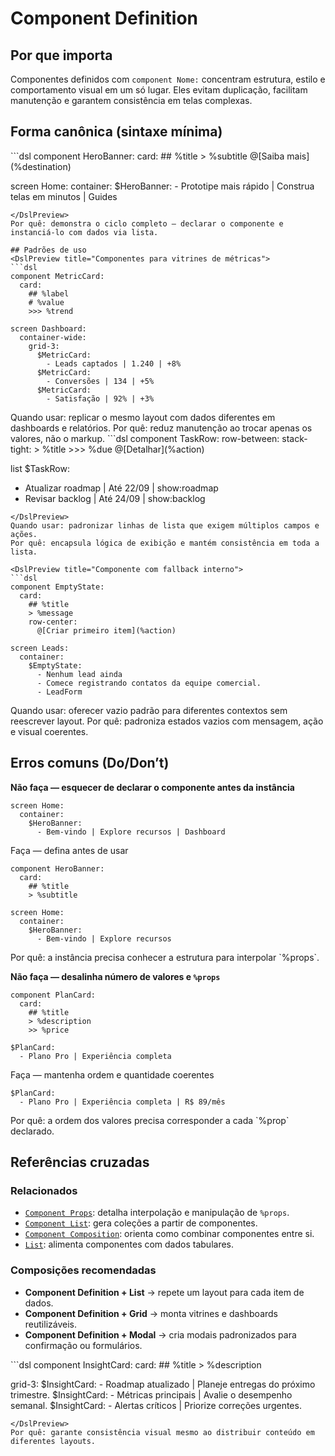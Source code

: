# Component Definition
## Por que importa
Componentes definidos com `component Nome:` concentram estrutura, estilo e comportamento visual em um só lugar. Eles evitam duplicação, facilitam manutenção e garantem consistência em telas complexas.

## Forma canônica (sintaxe mínima)
<DslPreview title="Definição e instância básica">
```dsl
component HeroBanner:
  card:
    ## %title
    > %subtitle
    @[Saiba mais](%destination)

screen Home:
  container:
    $HeroBanner:
      - Prototipe mais rápido | Construa telas em minutos | Guides
```
</DslPreview>
Por quê: demonstra o ciclo completo — declarar o componente e instanciá-lo com dados via lista.

## Padrões de uso
<DslPreview title="Componentes para vitrines de métricas">
```dsl
component MetricCard:
  card:
    ## %label
    # %value
    >>> %trend

screen Dashboard:
  container-wide:
    grid-3:
      $MetricCard:
        - Leads captados | 1.240 | +8%
      $MetricCard:
        - Conversões | 134 | +5%
      $MetricCard:
        - Satisfação | 92% | +3%
```
</DslPreview>
Quando usar: replicar o mesmo layout com dados diferentes em dashboards e relatórios.
Por quê: reduz manutenção ao trocar apenas os valores, não o markup.

<DslPreview title="Componente para linhas de lista">
```dsl
component TaskRow:
  row-between:
    stack-tight:
      > %title
      >>> %due
    @[Detalhar](%action)

list $TaskRow:
  - Atualizar roadmap | Até 22/09 | show:roadmap
  - Revisar backlog | Até 24/09 | show:backlog
```
</DslPreview>
Quando usar: padronizar linhas de lista que exigem múltiplos campos e ações.
Por quê: encapsula lógica de exibição e mantém consistência em toda a lista.

<DslPreview title="Componente com fallback interno">
```dsl
component EmptyState:
  card:
    ## %title
    > %message
    row-center:
      @[Criar primeiro item](%action)

screen Leads:
  container:
    $EmptyState:
      - Nenhum lead ainda
      - Comece registrando contatos da equipe comercial.
      - LeadForm
```
</DslPreview>
Quando usar: oferecer vazio padrão para diferentes contextos sem reescrever layout.
Por quê: padroniza estados vazios com mensagem, ação e visual coerentes.

## Erros comuns (Do/Don’t)
**Não faça — esquecer de declarar o componente antes da instância**
<DslPreview title="❌ Errado — Instância sem definição">
```dsl
screen Home:
  container:
    $HeroBanner:
      - Bem-vindo | Explore recursos | Dashboard
```
</DslPreview>

Faça — defina antes de usar
<DslPreview title="✅ Correto — Declaração + uso">
```dsl
component HeroBanner:
  card:
    ## %title
    > %subtitle

screen Home:
  container:
    $HeroBanner:
      - Bem-vindo | Explore recursos
```
</DslPreview>
Por quê: a instância precisa conhecer a estrutura para interpolar `%props`.

**Não faça — desalinha número de valores e `%props`**
<DslPreview title="❌ Errado — Props faltando">
```dsl
component PlanCard:
  card:
    ## %title
    > %description
    >> %price

$PlanCard:
  - Plano Pro | Experiência completa
```
</DslPreview>

Faça — mantenha ordem e quantidade coerentes
<DslPreview title="✅ Correto — Props completos">
```dsl
$PlanCard:
  - Plano Pro | Experiência completa | R$ 89/mês
```
</DslPreview>
Por quê: a ordem dos valores precisa corresponder a cada `%prop` declarado.

## Referências cruzadas

### Relacionados
- [`Component Props`](./component-props): detalha interpolação e manipulação de `%props`.
- [`Component List`](./component-list): gera coleções a partir de componentes.
- [`Component Composition`](./component-composition): orienta como combinar componentes entre si.
- [`List`](./list): alimenta componentes com dados tabulares.

### Composições recomendadas
- **Component Definition + List** → repete um layout para cada item de dados.
- **Component Definition + Grid** → monta vitrines e dashboards reutilizáveis.
- **Component Definition + Modal** → cria modais padronizados para confirmação ou formulários.

<DslPreview title="Componentes reutilizados em grid">
```dsl
component InsightCard:
  card:
    ## %title
    > %description

grid-3:
  $InsightCard:
    - Roadmap atualizado | Planeje entregas do próximo trimestre.
  $InsightCard:
    - Métricas principais | Avalie o desempenho semanal.
  $InsightCard:
    - Alertas críticos | Priorize correções urgentes.
```
</DslPreview>
Por quê: garante consistência visual mesmo ao distribuir conteúdo em diferentes layouts.
